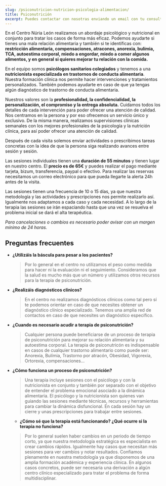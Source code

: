 ```yaml
---
slug: /psiconutricion-nutricion-psicologia-alimentacion/
title: Psiconutrición 
excerpt: Puedes contactar con nosotras enviando un email con tu consulta a psicologa@nurialeon.com, seguirnos en redes sociales o escribir un mensaje a través del formulario de contacto.
---
```


En el Centro Núria León realizamos un abordaje psicológico y nutricional en conjunto para tratar los casos de forma más eficaz. Podemos ayudarte si tienes una mala relación alimentaria y también si te identificas con: **restricción alimentaria, compensaciones, atracones, anorexia, bulímia, TCA, autoestima corporal, miedo a engordar, miedo a comer algunos alimentos, y en general si quieres mejorar tu relación con la comida.**

En el equipo somos **psicólogos sanitarios colegiados** y tenemos a una **nutricionista especializada en trastornos de conducta alimentaria**. Nuestra formación clínica nos permite hacer intervenciones y tratamientos personalizados. También podemos ayudarte en caso de que ya tengas algún diagnóstico de trastorno de conducta alimentaria.

Nuestros valores son la **profesionalidad, la confidencialidad, la personalización, el compromiso y la entrega absoluta.** Cuidamos todos los detalles de cada intervención para poder ofrecer una atención de calidad. Nos centramos en la persona y por eso ofrecemos un servicio único y exclusivo. De la misma manera, realizamos supervisiones clínicas semanales con los mejores profesionales de la psicología y la nutrición clínica, para así poder ofrecer una atención de calidad.

Después de cada visita solemos enviar actividades o prescribimos tareas concretas con la idea de que la persona siga realizando avances entre sesión y sesión. 

Las sesiones individuales tienen una **duración de 55 minutos** y tienen lugar en nuestro centro. El **precio es de 65€** y puedes realizar el pago mediante tarjeta, bizum, transferencia, paypal o efectivo.
Para realizar las reservas necesitamos un correo electrónico para que pueda llegarte la alerta 24h antes de la visita. 

Las sesiones tienen una frecuencia de 10 o 15 días, ya que nuestra metodología y las actividades y prescripciones nos permite realizarlo así. Igualmente nos adaptamos a cada caso y cada necesidad. A lo largo de la terapia las sesiones se irán espaciando hasta que una vez se resuelva el problema inicial se dará el alta terapéutica.

*Para cancelaciones o cambios es necesario poder avisar con un margen mínimo de 24 horas.*


## Preguntas frecuentes

- **¿Utilizáis la báscula para pesar a los pacientes?**
  > Por lo general en el centro no utilizamos el peso como medida para hacer ni la evaluación ni el seguimiento. Consideramos que la salud es mucho más que un número y utilizamos otros recursos para la terapia de psiconutrición. 

- **¿Realizáis diagnósticos clínicos?**
  > En el centro no realizamos diagnósticos clínicos como tal pero sí te podemos orientar en caso de que necesites obtener un diagnóstico clínico especializado. Tenemos una amplia red de contactos en caso de que necesites un diagnóstico específico.

- **¿Cuando es necesario acudir a terapia de psiconutrición?**
  > Cualquier persona puede beneficiarse de un proceso de terapia de psiconutrición para mejorar su relación alimentaria y su autoestima corporal. La terapia de psiconutricón es indispensable en casos de cualquier trastorno alimentario como puede ser: Anorexia, Bulímia, Trastorno por atracón, Obesidad, Vigorexia, Ortorexia, compensaciones... 

- **¿Cómo funciona un proceso de psiconutrición?**
  > Una terapia incluye sesiones con el psicólogo y con la nutricionista en conjunto y también por separado con el objetivo de entender el problema emocional asociado a la dinámica alimentaria. El psicólogo y la nutricionista son quienes van guiando las sesiones mediante técnicas, recursos y herramientas para cambiar la dinámica disfuncional. En cada sesión hay un cierre y unas prescripciones para trabajar entre sesiones. 

  - **¿Cómo sé que la terapia está funcionando? ¿Qué ocurre si la terapia no funciona?**
  > Por lo general suelen haber cambios en un periodo de tiempo corto, ya que nuestra metodología estratégica es especialista en crear cambios rápidos. Igualmente hay casos que necesitan más sesiones para ver cambios y notar resultados. Confiamos plenamente en nuestra metodología ya que disponemos de una amplia formación académica y experiencia clínica. En algunos casos concretos, puede ser necesaria una derivación a algún centro clínico especializado para tratar el problema de forma multidisciplinar. 
